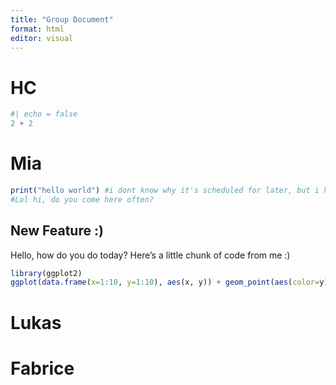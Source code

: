 ```yaml
---
title: "Group Document"
format: html
editor: visual
---
```


# HC

```r
#| echo = false
2 + 2
```

# Mia

```r
print("hello world") #i dont know why it's scheduled for later, but i have some code in here now. 
#Lol hi, do you come here often? 


```

## New Feature :) 

Hello, how do you do today? Here's a little chunk of code from me :)

```r
library(ggplot2)
ggplot(data.frame(x=1:10, y=1:10), aes(x, y)) + geom_point(aes(color=y)) + scale_color_gradient(low="blue", high="red")

```

# Lukas

# Fabrice
